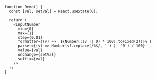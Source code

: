 ```tsx
function Demo() {
  const [val, setVal] = React.useState(0);

  return (
    <InputNumber
      min={0}
      max={1}
      step={0.01}
      formatter={(v) => `${Number(((v || 0) * 100).toFixed(2))}%`}
      parser={(v) => Number(v?.replace(/%$/, '') || '0') / 100}
      value={val}
      onChange={setVal}
      suffix={val}
    />
  );
}
```
